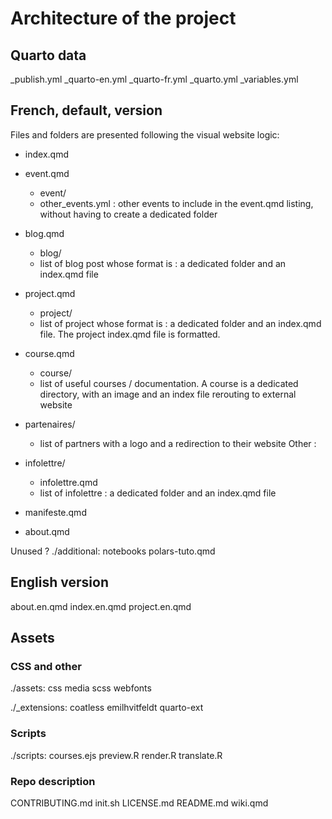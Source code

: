 # Architecture of the project

## Quarto data 
_publish.yml
_quarto-en.yml
_quarto-fr.yml
_quarto.yml
_variables.yml

## French, default, version
Files and folders are presented following the visual website logic: 

- index.qmd

- event.qmd
  - event/
  - other_events.yml : other events to include in the event.qmd listing, without having to create a dedicated folder
- blog.qmd
  - blog/
  - list of blog post whose format is : a dedicated folder and an index.qmd file
- project.qmd
  - project/
  - list of project whose format is : a dedicated folder and an index.qmd file. The project index.qmd file is formatted.
- course.qmd
  - course/
  - list of useful courses / documentation. A course is a dedicated directory, with an image and an index file rerouting to external website
- partenaires/
  - list of partners with a logo and a redirection to their website
Other :
- infolettre/
  - infolettre.qmd
  - list of infolettre : a dedicated folder and an index.qmd file
- manifeste.qmd
- about.qmd

Unused ?
./additional:
notebooks
  polars-tuto.qmd


## English version
about.en.qmd
index.en.qmd
project.en.qmd

## Assets

### CSS and other
./assets:
css
media
scss
webfonts

./_extensions:
coatless
emilhvitfeldt
quarto-ext

### Scripts
./scripts:
courses.ejs
preview.R
render.R
translate.R

### Repo description
CONTRIBUTING.md
init.sh
LICENSE.md
README.md
wiki.qmd
